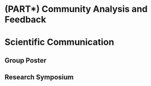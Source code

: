 # (PART\*) Community Analysis and Feedback {-}

# Scientific Communication

## Group Poster

## Research Symposium
